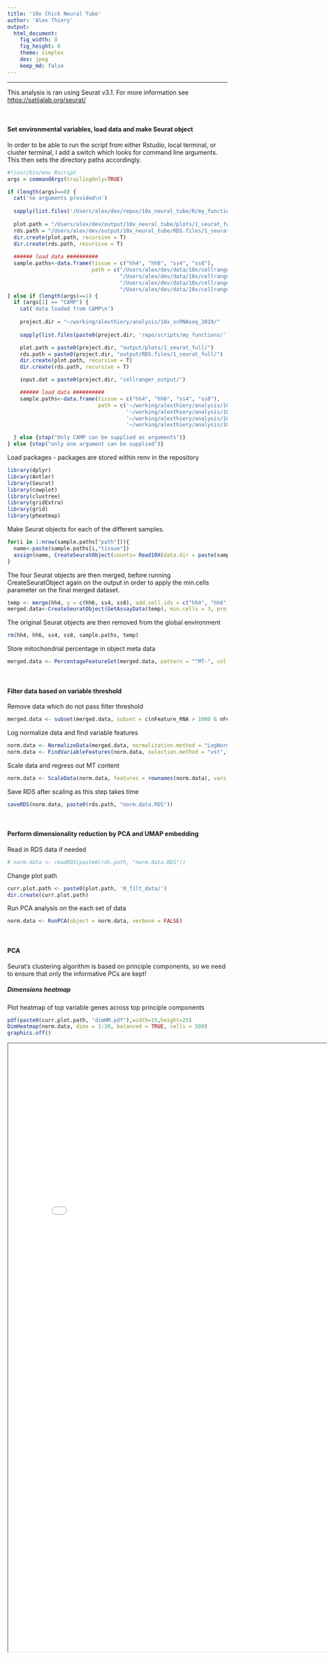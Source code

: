 ```yaml
---
title: '10x Chick Neural Tube'
author: 'Alex Thiery'
output:
  html_document:
    fig_width: 8
    fig_height: 6
    theme: simplex
    dev: jpeg
    keep_md: false
---
```

***
This analysis is ran using Seurat v3.1. For more information see <https://satijalab.org/seurat/>

<br />

#### Set environmental variables, load data and make Seurat object

In order to be able to run the script from either Rstudio, local terminal, or cluster terminal, I add a switch which looks for command line arguments. This then sets the directory paths accordingly.


```r
#!/usr/bin/env Rscript
args = commandArgs(trailingOnly=TRUE)

if (length(args)==0) {
  cat('no arguments provided\n')
  
  sapply(list.files('/Users/alex/dev/repos/10x_neural_tube/R/my_functions/', full.names = T), source)
  
  plot.path = "/Users/alex/dev/output/10x_neural_tube/plots/1_seurat_full/"
  rds.path = "/Users/alex/dev/output/10x_neural_tube/RDS.files/1_seurat_full/"
  dir.create(plot.path, recursive = T)
  dir.create(rds.path, recursive = T)
  
  ###### load data ##########
  sample.paths<-data.frame(tissue = c("hh4", "hh6", "ss4", "ss8"),
                           path = c("/Users/alex/dev/data/10x/cellranger_output/cellranger_count_hh4/outs/filtered_feature_bc_matrix_chr_edit/",
                                    "/Users/alex/dev/data/10x/cellranger_output/cellranger_count_hh6/outs/filtered_feature_bc_matrix_chr_edit/",
                                    "/Users/alex/dev/data/10x/cellranger_output/cellranger_count_4ss/outs/filtered_feature_bc_matrix_chr_edit/",
                                    "/Users/alex/dev/data/10x/cellranger_output/cellranger_count_8ss/outs/filtered_feature_bc_matrix_chr_edit/"))
} else if (length(args)==1) {
  if (args[1] == "CAMP") {
    cat('data loaded from CAMP\n')
    
    project.dir = "~/working/alexthiery/analysis/10x_scRNAseq_2019/"
    
    sapply(list.files(paste0(project.dir, 'repo/scripts/my_functions/'), full.names = T), source)

    plot.path = paste0(project.dir, "output/plots/1_seurat_full/")
    rds.path = paste0(project.dir, "output/RDS.files/1_seurat_full/")
    dir.create(plot.path, recursive = T)
    dir.create(rds.path, recursive = T)

    input.dat = paste0(project.dir, "cellranger_output/")

    ###### load data ##########
    sample.paths<-data.frame(tissue = c("hh4", "hh6", "ss4", "ss8"),
                             path = c('~/working/alexthiery/analysis/10x_scRNAseq_2019/cellranger_ouput/hh4_filtered_feature_bc_matrix_chr_edit/',
                                      '~/working/alexthiery/analysis/10x_scRNAseq_2019/cellranger_ouput/hh6_filtered_feature_bc_matrix_chr_edit/',
                                      '~/working/alexthiery/analysis/10x_scRNAseq_2019/cellranger_ouput/4ss_filtered_feature_bc_matrix_chr_edit/',
                                      '~/working/alexthiery/analysis/10x_scRNAseq_2019/cellranger_ouput/8ss_filtered_feature_bc_matrix_chr_edit/'))

  } else {stop("Only CAMP can be supplied as arguments")}
} else {stop("only one argument can be supplied")}
```

Load packages - packages are stored within renv in the repository
```r
library(dplyr)
library(Antler)
library(Seurat)
library(cowplot)
library(clustree)
library(gridExtra)
library(grid)
library(pheatmap)
```

Make Seurat objects for each of the different samples.
```r
for(i in 1:nrow(sample.paths["path"])){
  name<-paste(sample.paths[i,"tissue"])
  assign(name, CreateSeuratObject(counts= Read10X(data.dir = paste(sample.paths[i,"path"])), project = paste(sample.paths[i, "tissue"])))
}
```

The four Seurat objects are then merged, before running CreateSeuratObject again on the output in order to apply the min.cells parameter on the final merged dataset.
```r
temp <- merge(hh4, y = c(hh6, ss4, ss8), add.cell.ids = c("hh4", "hh6", "ss4", "ss8"), project = "chick.10x")
merged.data<-CreateSeuratObject(GetAssayData(temp), min.cells = 3, project = "chick.10x.mincells3")
```

The original Seurat objects are then removed from the global environment
```r
rm(hh4, hh6, ss4, ss8, sample.paths, temp)
```

Store mitochondrial percentage in object meta data
```r
merged.data <- PercentageFeatureSet(merged.data, pattern = "^MT-", col.name = "percent.mt")
```

<br />

#### Filter data based on variable threshold

Remove data which do not pass filter threshold
```r
merged.data <- subset(merged.data, subset = c(nFeature_RNA > 1000 & nFeature_RNA < 6000 & percent.mt < 15))
```

Log normalize data and find variable features
```r
norm.data <- NormalizeData(merged.data, normalization.method = "LogNormalize", scale.factor = 10000)
norm.data <- FindVariableFeatures(norm.data, selection.method = "vst", nfeatures = 2000)
```

Scale data and regress out MT content
```r
norm.data <- ScaleData(norm.data, features = rownames(norm.data), vars.to.regress = "percent.mt")
```

Save RDS after scaling as this step takes time
```r
saveRDS(norm.data, paste0(rds.path, "norm.data.RDS"))
```

<br />

#### Perform dimensionality reduction by PCA and UMAP embedding

Read in RDS data if needed
```r
# norm.data <- readRDS(paste0(rds.path, "norm.data.RDS"))
```

Change plot path
```r
curr.plot.path <- paste0(plot.path, '0_filt_data/')
dir.create(curr.plot.path)
```

Run PCA analysis on the each set of data
```r
norm.data <- RunPCA(object = norm.data, verbose = FALSE)
```

<br />

#### PCA {.tabset .tabset-fade .tabset-pills}

Seurat's clustering algorithm is based on principle components, so we need to ensure that only the informative PCs are kept!

##### Dimensions heatmap
Plot heatmap of top variable genes across top principle components
```r
pdf(paste0(curr.plot.path, "dimHM.pdf"),width=15,height=25)
DimHeatmap(norm.data, dims = 1:30, balanced = TRUE, cells = 500)
graphics.off()
```

<iframe src="/Users/alex/dev/output/10x_neural_tube/plots/1_seurat_full/0_filt_data/dimHM.pdf" width="800px" height="1390px" />

##### ElbowPlot
Another heuristic method is ElbowPlot which ranks PCs based on the % variance explained by each PC
```r
pdf(paste0(curr.plot.path, "elbowplot.pdf"),width=12,height=10)
print(ElbowPlot(norm.data, ndims = 40))
graphics.off()
```

<iframe src="/Users/alex/dev/output/10x_neural_tube/plots/1_seurat_full/0_filt_data/elbowplot.pdf" width="800px" height="730px" />

##### PCA level comparison
Run clustering and UMAP at different PCA cutoffs - save this output to compare the optimal number of PCs to be used
```r
pdf(paste0(curr.plot.path, 'UMAP_PCA_comparison.pdf'), width= 20, height= 15)
PCA.level.comparison(norm.data, PCA.levels = c(7, 10, 15, 20), cluster_res = 0.5)
graphics.off()
```

<iframe src="/Users/alex/dev/output/10x_neural_tube/plots/1_seurat_full/0_filt_data/UMAP_PCA_comparison.pdf" width="800px" height="660px" />

#### {-}

<br />

#### Clustering and UMAP {.tabset .tabset-fade .tabset-pills}

Use PCA=15 as elbow plot is relatively stable across stages
Use clustering resolution = 0.5 for filtering
```r
norm.data <- FindNeighbors(norm.data, dims = 1:15, verbose = FALSE)
norm.data <- RunUMAP(norm.data, dims = 1:15, verbose = FALSE)
norm.data <- FindClusters(norm.data, resolution = 0.5, verbose = FALSE)
```

##### UMAP
Plot UMAP for clusters and developmental stage
```r
pdf(paste0(curr.plot.path, "UMAP.pdf"), width=10, height=5)
clust.stage.plot(norm.data)
graphics.off()
```

<iframe src="/Users/alex/dev/output/10x_neural_tube/plots/1_seurat_full/0_filt_data/UMAP.pdf" width="900px" height="510px" />

##### Cluster QC
Plot QC for each cluster
```r
pdf(paste0(curr.plot.path, "cluster.QC.pdf"), height = 7, width = 18)
QC.plot(norm.data)
graphics.off()
```

<iframe src="/Users/alex/dev/output/10x_neural_tube/plots/1_seurat_full/0_filt_data/cluster.QC.pdf" width="900px" height="410px" />

##### DE heatmap
Find differentially expressed genes and plot heatmap of top 15 DE genes for each cluster
```r
markers <- FindAllMarkers(norm.data, only.pos = T, logfc.threshold = 0.25)
top15 <- markers %>% group_by(cluster) %>% top_n(n = 15, wt = avg_logFC)

png(paste0(curr.plot.path, "HM.top15.DE.png"), width=75, height=50, units = "cm", res = 200)
tenx.pheatmap(data = norm.data, metadata = c("orig.ident", "seurat_clusters"), used.genes = unique(top15$gene), main = "")
graphics.off()
```

![](/Users/alex/dev/output/10x_neural_tube/plots/1_seurat_full/0_filt_data/HM.top15.DE.png)

#### {-}
**Heatmap clearly shows clusters segregate by sex - check this and remove sex genes**

<br />

***
### Calculating sex effect and removing sex genes
***

Change plot path
```r
curr.plot.path <- paste0(plot.path, '1_sex_filt/')
dir.create(curr.plot.path)
```

There is a strong sex effect - this plot shows DE genes between clusters 1 and 2 which are hh4 clusters. Clustering is driven by sex genes
```r
png(paste0(curr.plot.path, "HM.top15.DE.png"), width=70, height=40, units = "cm", res = 200)
tenx.pheatmap(data = norm.data[,rownames(norm.data@meta.data[norm.data$seurat_clusters == 1 | norm.data$seurat_clusters == 2,])],
              metadata = c("orig.ident", "seurat_clusters"), used.genes = rownames(FindMarkers(norm.data, ident.1 = 1, ident.2 = 2)),
              main = "", hclust_rows = T)
graphics.off()
```

![](/Users/alex/dev/output/10x_neural_tube/plots/1_seurat_full/1_sex_filt/HM.top15.DE.pre-sexfilt.png)

Use W chromosome genes to K-means cluster the cells into male (zz) and female (zw)
```r
W_genes <- as.matrix(norm.data@assays$RNA[grepl("W-", rownames(norm.data@assays$RNA)),])
k_clusters <- kmeans(t(W_genes), 2)
k_clusters <- data.frame(k_clusters$cluster)
norm.data@meta.data$k_clusters <- k_clusters[match(colnames(norm.data@assays$RNA), rownames(k_clusters)),]
```

Get rownames for kmeans clusters 1 and 2
```r
k_clus_1 <- rownames(norm.data@meta.data[norm.data@meta.data$k_clusters == 1,])
k_clus_2 <- rownames(norm.data@meta.data[norm.data@meta.data$k_clusters == 2,])
```

K clustering identities are stochastic, so I need to identify which cluster is male and female
Sum of W genes is order of magnitude greater in cluster 2 - these are the female cells
```r
sumclus1 <- sum(W_genes[,k_clus_1])
sumclus2 <- sum(W_genes[,k_clus_2])

if(sumclus1 < sumclus2){
  k.male <- k_clus_1
  k.female <- k_clus_2
} else {
  k.female <- k_clus_1
  k.male <- k_clus_2
}

cell.sex.ID <- list("male.cells" = k.male, "female.cells" = k.female)
saveRDS(cell.sex.ID, paste0(rds.path, "sex_kmeans.RDS"))
```

Add sex data to meta.data
```r
norm.data@meta.data$sex <- unlist(lapply(rownames(norm.data@meta.data), function(x)
  if(x %in% k.male){"male"} else if(x %in% k.female){"female"} else{stop("cell sex is not assigned")}))
```

<br />

#### Calculating sex effect

Next - subset autosomal genes and Z genes - then calculate the average for each gene for both kmeans clustered cells and plot in order to compare whether the two groups show significant differences in their expression.

This is a test on autosomal genes to try and calculate and compare FC betweeen clusters.

Calculating median is tricky as there are a lot of dropouts in 10x data so you end up with either 0s (when the median  = 0) or 1 (when the median expression in both clusters is the same - probably a result of normalisation resulting in a UMI of 0 or 1 being normalised to a nominal value)

Make dataframe for mean Z expression in male cells
```r
mean.Z.male <- data.frame(Z.mean = apply(norm.data@assays$RNA[grepl("Z-", rownames(norm.data@assays$RNA)), k.male], 1, mean))
```
Add 1 before log2 as log2(1) = 0
```r
mean.Z.male <- log2(mean.Z.male + 1)
```

Make dataframe for mean Z expression in female cells
```r
mean.Z.female <- data.frame(Z.mean = apply(norm.data@assays$RNA[grepl("Z-", rownames(norm.data@assays$RNA)), k.female], 1, mean))
mean.Z.female <- log2(mean.Z.female + 1)
```

Make dataframe for mean autosomal expression in male cells
```r
mean.auto.male <- data.frame(auto.mean = apply(norm.data@assays$RNA[!grepl("Z-", rownames(norm.data@assays$RNA)) & !grepl("W-", rownames(norm.data@assays$RNA)), k.male], 1, mean))
mean.auto.male <- log2(mean.auto.male + 1)
```

Make dataframe for mean autosomal expression in male cells
```r
mean.auto.female <- data.frame(auto.mean = apply(norm.data@assays$RNA[!grepl("Z-", rownames(norm.data@assays$RNA)) & !grepl("W-", rownames(norm.data@assays$RNA)), k.female], 1, mean))
mean.auto.female <- log2(mean.auto.female + 1)
```

Calculate FC by subtracting log2 expression from each other
```r
FC <- list()
FC$Z <- mean.Z.male - mean.Z.female
FC$auto <-  mean.auto.male - mean.auto.female
```

Plot boxplot of Z gene and autosomal expression in male vs female cells
```r
pdf(paste0(curr.plot.path,"sex_kmeans_log2FC_boxplot.pdf"))
boxplot(c(FC$Z, FC$auto),  ylab = "male - female log2 FC (mean normalised UMI +1)", names = c("Z chromosome genes", "autosomal genes"))
graphics.off()
```

<iframe src="/Users/alex/dev/output/10x_neural_tube/plots/1_seurat_full/1_sex_filt/sex_kmeans_log2FC_boxplot.pdf" width="675px" height="730px" />

<br />

**Z genes are upregulated within male genes relative to female genes whereas autosomal genes have a normal distribution of logFC therefore Z genes should be filtered out**

<br />

#### Filter sex genes

Following subsetting of cells and/or genes, the same pipeline as above is repeated i.e.
Find variable features -> Scale data/regress out confounding variables -> PCA -> Find neighbours -> Run UMAP -> Find Clusters -> Cluster QC -> Find top DE genes

Remove sex genes
```r
norm.data.sexfilt <- norm.data[rownames(norm.data)[!grepl("W-", rownames(norm.data)) & !grepl("Z-", rownames(norm.data))], ]
```

Re-run findvariablefeatures and scaling
```r
norm.data.sexfilt <- FindVariableFeatures(norm.data.sexfilt, selection.method = "vst", nfeatures = 2000)
norm.data.sexfilt <- ScaleData(norm.data.sexfilt, features = rownames(norm.data.sexfilt), vars.to.regress = c("percent.mt", "sex"))
```

Save RDS
```r
saveRDS(norm.data.sexfilt, paste0(rds.path, "norm.data.sexfilt.RDS"))
```

Read in RDS data if needed
```r
# norm.data.sexfilt <- readRDS(paste0(rds.path, "norm.data.sexfilt.RDS"))
```

Set plot path
```r
curr.plot.path <- paste0(plot.path, '1_sex_filt/')
```

<br />

#### PCA {.tabset .tabset-fade .tabset-pills}

```r
norm.data.sexfilt <- RunPCA(object = norm.data.sexfilt, verbose = FALSE)

pdf(paste0(curr.plot.path, "dimHM.pdf"),width=15,height=25)
DimHeatmap(norm.data.sexfilt, dims = 1:30, balanced = TRUE, cells = 500)
graphics.off()

pdf(paste0(curr.plot.path, "elbowplot.pdf"),width=12,height=10)
print(ElbowPlot(norm.data.sexfilt, ndims = 40))
graphics.off()

pdf(paste0(curr.plot.path, 'UMAP_PCA_comparison.pdf'), width= 20, height= 15)
PCA.level.comparison(norm.data.sexfilt, PCA.levels = c(7, 10, 15, 20), cluster_res = 0.5)
graphics.off()
```

##### Dimensions heatmap
<iframe src="/Users/alex/dev/output/10x_neural_tube/plots/1_seurat_full/1_sex_filt/dimHM.pdf" width="800px" height="1390px" />

##### ElbowPlot
<iframe src="/Users/alex/dev/output/10x_neural_tube/plots/1_seurat_full/1_sex_filt/elbowplot.pdf" width="800px" height="730px" />

##### PCA level comparison
<iframe src="/Users/alex/dev/output/10x_neural_tube/plots/1_seurat_full/1_sex_filt/UMAP_PCA_comparison.pdf" width="800px" height="660px" />

#### {-}

<br />

#### Clustering and UMAP {.tabset .tabset-fade .tabset-pills}

Use PCA=15 as elbow plot is relatively stable across stages
```r
norm.data.sexfilt <- FindNeighbors(norm.data.sexfilt, dims = 1:15, verbose = FALSE)
norm.data.sexfilt <- RunUMAP(norm.data.sexfilt, dims = 1:15, verbose = FALSE)
```

Find optimal cluster resolution
```r
pdf(paste0(curr.plot.path, "clustree.pdf"), width= 25, height= 15, onefile = F)
clust.res(seurat.obj = norm.data.sexfilt, by = 0.2)
graphics.off()
```

<iframe src="/Users/alex/dev/output/10x_neural_tube/plots/1_seurat_full/1_sex_filt/clustree.pdf" width="900px" height="600px" />

Use clustering resolution = 1.4 for subsequent filtering of poor quality clusters this increases the stringency of poor quality clusters, removing the least data possible
```r
norm.data.sexfilt <- FindClusters(norm.data.sexfilt, resolution = 1.4, verbose = FALSE)
```

<br />

##### UMAP
Plot UMAP for clusters and developmental stage
```r
pdf(paste0(curr.plot.path, "UMAP.pdf"), width=10, height=5)
clust.stage.plot(norm.data.sexfilt)
graphics.off()
```

<iframe src="/Users/alex/dev/output/10x_neural_tube/plots/1_seurat_full/1_sex_filt/UMAP.pdf" width="900px" height="510px" />

##### Cluster QC
Plot QC for each cluster
```r
pdf(paste0(curr.plot.path, "cluster.QC.pdf"), height = 7, width = 18)
QC.plot(norm.data.sexfilt)
graphics.off()
```

<iframe src="/Users/alex/dev/output/10x_neural_tube/plots/1_seurat_full/1_sex_filt/cluster.QC.pdf" width="900px" height="410px" />

##### DE heatmap
Find differentially expressed genes and plot heatmap of top 15 DE genes for each cluster
```r
markers <- FindAllMarkers(norm.data.sexfilt, only.pos = T, logfc.threshold = 0.25)
top15 <- markers %>% group_by(cluster) %>% top_n(n = 15, wt = avg_logFC)

png(paste0(curr.plot.path, "HM.top15.DE.png"), width=75, height=50, units = "cm", res = 200)
tenx.pheatmap(data = norm.data.sexfilt, metadata = c("orig.ident", "seurat_clusters"), used.genes = unique(top15$gene), main = "")
graphics.off()
```

![](/Users/alex/dev/output/10x_neural_tube/plots/1_seurat_full/1_sex_filt/HM.top15.DE.post-sexfilt.png)

#### {-}

<br />

***
### Identify and remove poor quality clusters / contamination {.tabset .tabset-fade .tabset-pills}
***

Change plot path
```r
curr.plot.path <- paste0(plot.path, "2_cluster_filt/")
dir.create(curr.plot.path)
```

#### Feature plots
Identify mesoderm and PGCs using candidate genes
```r
genes <- c("EYA2", "SIX1", "TWIST1", "PITX2", "SOX17", "DAZL", "DND1", "CXCR4")

ncol = 3
pdf(paste0(curr.plot.path, "UMAP_GOI.pdf"), width = ncol*4, height = 5*ceiling(length(genes)/ncol))
multi.feature.plot(seurat.obj = norm.data.sexfilt, gene.list = genes, plot.clusters = T,
                   plot.stage = T, label = "", cluster.col = "RNA_snn_res.1.4", n.col = ncol)
graphics.off()
```

<iframe src="/Users/alex/dev/output/10x_neural_tube/plots/1_seurat_full/2_cluster_filt/UMAP_GOI.pdf" width="900px" height="1175px" />

#### DotPlots
Dotplot for identifying PGCs, Early mesoderm and Late mesoderm
```r
pdf(paste0(curr.plot.path, "dotplot.GOI.pdf"), height = 8, width = 10)
DotPlot(norm.data.sexfilt, features = c( "SOX17", "CXCR4","EYA2", "TWIST1", "SIX1",  "PITX2", "DAZL"))
graphics.off()
```

<iframe src="/Users/alex/dev/output/10x_neural_tube/plots/1_seurat_full/2_cluster_filt/dotplot.GOI.pdf" width="900px" height="760px" />

### {-}

<br />

#### Remove contaminating cells from clusters

Clust 12, 14, 17 = poor quality cells
Clust 18 = early mesoderm - expresses sox17, eya2, pitx2, cxcr4
Clust 20 = Late mesoderm - expresses twist1, six1, eya2
Clust 21 = PGC's - expresses dazl very highly

```r
norm.data.clustfilt <- rownames(norm.data.sexfilt@meta.data)[norm.data.sexfilt@meta.data$seurat_clusters == 12 |
                                                               norm.data.sexfilt@meta.data$seurat_clusters == 14 |
                                                               norm.data.sexfilt@meta.data$seurat_clusters == 17 |
                                                               norm.data.sexfilt@meta.data$seurat_clusters == 18 |
                                                               norm.data.sexfilt@meta.data$seurat_clusters == 20 |
                                                               norm.data.sexfilt@meta.data$seurat_clusters == 21]

norm.data.clustfilt <- subset(norm.data.sexfilt, cells = norm.data.clustfilt, invert = T)
```

Re-run findvariablefeatures and scaling
```r
norm.data.clustfilt <- FindVariableFeatures(norm.data.clustfilt, selection.method = "vst", nfeatures = 2000)
norm.data.clustfilt <- ScaleData(norm.data.clustfilt, features = rownames(norm.data.clustfilt), vars.to.regress = c("percent.mt", "sex"))

saveRDS(norm.data.clustfilt, paste0(rds.path, "norm.data.clustfilt.RDS"))
```

Read in RDS data if needed
```r
# norm.data.clustfilt <- readRDS(paste0(rds.path, "norm.data.clustfilt.RDS"))
```

<br />
  
#### PCA {.tabset .tabset-fade .tabset-pills}
  
```r
norm.data.clustfilt <- RunPCA(object = norm.data.clustfilt, verbose = FALSE)

pdf(paste0(curr.plot.path, "dimHM.pdf"),width=15,height=25)
DimHeatmap(norm.data.clustfilt, dims = 1:30, balanced = TRUE, cells = 500)
graphics.off()

pdf(paste0(curr.plot.path, "elbowplot.pdf"),width=12,height=10)
print(ElbowPlot(norm.data.clustfilt, ndims = 40))
graphics.off()

pdf(paste0(curr.plot.path, 'UMAP_PCA_comparison.pdf'), width= 20, height= 15)
PCA.level.comparison(norm.data.clustfilt, PCA.levels = c(7, 10, 15, 20), cluster_res = 0.5)
graphics.off()
```

##### Dimensions heatmap
<iframe src="/Users/alex/dev/output/10x_neural_tube/plots/1_seurat_full/2_cluster_filt/dimHM.pdf" width="800px" height="1390px" />

##### ElbowPlot
<iframe src="/Users/alex/dev/output/10x_neural_tube/plots/1_seurat_full/2_cluster_filt/elbowplot.pdf" width="800px" height="730px" />

##### PCA level comparison
<iframe src="/Users/alex/dev/output/10x_neural_tube/plots/1_seurat_full/2_cluster_filt/UMAP_PCA_comparison.pdf" width="800px" height="660px" />

#### {-}

<br />
  
#### Clustering and UMAP

Use PCA=15 as elbow plot is relatively stable across stages
```r
norm.data.clustfilt <- FindNeighbors(norm.data.clustfilt, dims = 1:15, verbose = FALSE)
norm.data.clustfilt <- RunUMAP(norm.data.clustfilt, dims = 1:15, verbose = FALSE)
```

Find optimal cluster resolution
```r
pdf(paste0(curr.plot.path, "clustree.pdf"), width= 25, height= 15, onefile = F)
clust.res(seurat.obj = norm.data.clustfilt, by = 0.2)
graphics.off()
```

<iframe src="/Users/alex/dev/output/10x_neural_tube/plots/1_seurat_full/2_cluster_filt/clustree.pdf" width="900px" height="600px" />

Use clustering resolution = 0.8
```r
norm.data.clustfilt <- FindClusters(norm.data.clustfilt, resolution = 0.8)
```

#### UMAP

Plot UMAP for clusters and developmental stage
```r
pdf(paste0(curr.plot.path, "UMAP.pdf"), width=10, height=5)
clust.stage.plot(norm.data.clustfilt)
graphics.off()
```

<iframe src="/Users/alex/dev/output/10x_neural_tube/plots/1_seurat_full/2_cluster_filt/UMAP.pdf" width="900px" height="510px" />

<br />









***
### Check for cell cycle effect
***

Set plot path
```r
curr.plot.path <- paste0(plot.path, "3_cell_cycle/")
dir.create(curr.plot.path)
```

Calculate cell cycle for each cell
```r
s.genes <- cc.genes$s.genes
g2m.genes <- cc.genes$g2m.genes
pre.cell.cycle.dat <- CellCycleScoring(norm.data.clustfilt, s.features = s.genes, g2m.features = g2m.genes, set.ident = TRUE)
```

Re-run findvariablefeatures and scaling
```r
norm.data.clustfilt.cc <- FindVariableFeatures(pre.cell.cycle.dat, selection.method = "vst", nfeatures = 2000)
norm.data.clustfilt.cc <- ScaleData(norm.data.clustfilt.cc, features = rownames(norm.data.clustfilt.cc), vars.to.regress = c("percent.mt", "sex", "S.Score", "G2M.Score"))

saveRDS(norm.data.clustfilt.cc, paste0(rds.path, "norm.data.clustfilt.cc.RDS"))
```

Read in RDS data if needed
```r
# norm.data.clustfilt.cc <- readRDS(paste0(rds.path, "norm.data.clustfilt.cc.RDS"))
```

<br />
  
#### PCA {.tabset .tabset-fade .tabset-pills}
  
```r
norm.data.clustfilt.cc <- RunPCA(object = norm.data.clustfilt.cc, verbose = FALSE)

pdf(paste0(curr.plot.path, "dimHM.pdf"),width=15,height=25)
DimHeatmap(norm.data.clustfilt.cc, dims = 1:30, balanced = TRUE, cells = 500)
graphics.off()

pdf(paste0(curr.plot.path, "elbowplot.pdf"),width=12,height=10)
print(ElbowPlot(norm.data.clustfilt.cc, ndims = 40))
graphics.off()

pdf(paste0(curr.plot.path, 'UMAP_PCA_comparison.pdf'), width= 20, height= 15)
PCA.level.comparison(norm.data.clustfilt.cc, PCA.levels = c(7, 10, 15, 20), cluster_res = 0.5)
graphics.off()
```

##### Dimensions heatmap
<iframe src="/Users/alex/dev/output/10x_neural_tube/plots/1_seurat_full/3_cell_cycle/dimHM.pdf" width="800px" height="1390px" />

##### ElbowPlot
<iframe src="/Users/alex/dev/output/10x_neural_tube/plots/1_seurat_full/3_cell_cycle/elbowplot.pdf" width="800px" height="730px" />

##### PCA level comparison
<iframe src="/Users/alex/dev/output/10x_neural_tube/plots/1_seurat_full/3_cell_cycle/UMAP_PCA_comparison.pdf" width="800px" height="660px" />

#### {-}

<br />
  
#### Clustering and UMAP {.tabset .tabset-fade .tabset-pills}

Use PCA=15 as elbow plot is relatively stable across stages
```r
norm.data.clustfilt.cc <- FindNeighbors(norm.data.clustfilt.cc, dims = 1:15, verbose = FALSE)
norm.data.clustfilt.cc <- RunUMAP(norm.data.clustfilt.cc, dims = 1:15, verbose = FALSE)
```

Find optimal cluster resolution
```r
pdf(paste0(curr.plot.path, "clustree.pdf"), width= 25, height= 15, onefile = F)
clust.res(seurat.obj = norm.data.clustfilt.cc, by = 0.2)
graphics.off()
```

<iframe src="/Users/alex/dev/output/10x_neural_tube/plots/1_seurat_full/3_cell_cycle/clustree.pdf" width="900px" height="600px" />

Use clustering resolution = 1.2
```r
norm.data.clustfilt.cc <- FindClusters(norm.data.clustfilt.cc, resolution = 1.2)
```

<br />

##### Cell cycle UMAP
UMAP of cell cycle before and after regressing out
```r
pdf(paste0(curr.plot.path, "cell.cycle.pdf"), width = 14, height = 7)
pre.plot <- DimPlot(pre.cell.cycle.dat, group.by = "Phase", reduction = "umap")
post.plot <- DimPlot(norm.data.clustfilt.cc, group.by = "Phase", reduction = "umap")
print(gridExtra::grid.arrange(pre.plot, post.plot, ncol = 2))
graphics.off()
```

<iframe src="/Users/alex/dev/output/10x_neural_tube/plots/1_seurat_full/3_cell_cycle/cell.cycle.pdf" width="900px" height="510px" />

##### UMAP
Plot UMAP for clusters and developmental stage
```r
pdf(paste0(curr.plot.path, "UMAP.pdf"), width=10, height=5)
clust.stage.plot(norm.data.clustfilt.cc)
graphics.off()
```

<iframe src="/Users/alex/dev/output/10x_neural_tube/plots/1_seurat_full/3_cell_cycle/UMAP.pdf" width="900px" height="510px" />

##### Cluster QC
Plot QC for each cluster
```r
pdf(paste0(curr.plot.path, "cluster.QC.pdf"), height = 7, width = 18)
QC.plot(norm.data.clustfilt.cc)
graphics.off()
```

<iframe src="/Users/alex/dev/output/10x_neural_tube/plots/1_seurat_full/3_cell_cycle/cluster.QC.pdf" width="900px" height="410px" />

##### DE heatmap
Find differentially expressed genes and plot heatmap of top DE genes for each cluster
```r
markers <- FindAllMarkers(norm.data.clustfilt.cc, only.pos = T, logfc.threshold = 0.25)
# Re-order genes in top15 based on desired cluster order in subsequent plot - this orders them in the heatmap in the correct order
top15 <- markers %>% group_by(cluster) %>% top_n(n = 15, wt = avg_logFC) %>% arrange(factor(cluster, levels = c(1,2,11,7,0,6,4,8,9,10,3,5,12,13,14)))

png(paste0(curr.plot.path, "HM.top15.DE.png"), width=100, height=75, units = "cm", res = 200)
tenx.pheatmap(data = norm.data.clustfilt.cc, metadata = c("orig.ident", "seurat_clusters"), used.genes = unique(top15$gene),
              main = "", order.by = "seurat_clusters", custom_order = c(1,2,11,7,0,6,4,8,9,10,3,5,12,13,14))
graphics.off()
```

![](/Users/alex/dev/output/10x_neural_tube/plots/1_seurat_full/3_cell_cycle/HM.top15.DE.png)

#### {-}

<br />

***
### Cell type identification
***

Set plot path
```r
curr.plot.path <- paste0(plot.path, "4_stage_split/")
dir.create(curr.plot.path)
```

Split dataset into different stages
```r
seurat_stage <- lapply(c('hh4', 'hh6', 'ss4', 'ss8'),
       function(x) subset(norm.data.clustfilt.cc, cells = rownames(norm.data.clustfilt.cc@meta.data)[norm.data.clustfilt.cc$orig.ident == x]))
names(seurat_stage) = c('hh4', 'hh6', 'ss4', 'ss8')
```

Re-run findvariablefeatures and scaling
```r
seurat_stage <- lapply(seurat_stage, function(x) FindVariableFeatures(x, selection.method = "vst", nfeatures = 2000))
seurat_stage <- lapply(seurat_stage, function(x) ScaleData(x, features = rownames(norm.data.clustfilt.cc),
                                                           vars.to.regress = c("percent.mt", "sex", "S.Score", "G2M.Score")))

saveRDS(seurat_stage, paste0(rds.path, "seurat_stage.RDS"))
```

Read in RDS data if needed
```r
# seurat_stage <- readRDS(paste0(rds.path, "seurat_stage.RDS"))
```

<br />

#### PCA {.tabset .tabset-fade .tabset-pills}
```r
seurat_stage <- lapply(seurat_stage, function(x) RunPCA(object = x, verbose = FALSE))

for(stage in names(seurat_stage)){
  pdf(paste0(curr.plot.path, "dimHM.", stage, ".pdf"),width=15,height=25)
  DimHeatmap(seurat_stage[[stage]], dims = 1:30, balanced = TRUE, cells = 500)
  graphics.off()
  
  pdf(paste0(curr.plot.path, "elbowplot.", stage, ".pdf"),width=12,height=10)
  print(ElbowPlot(seurat_stage[[stage]], ndims = 40))
  graphics.off()
  
  pdf(paste0(curr.plot.path, "UMAP_PCA_comparison.", stage, ".pdf"), width= 20, height= 15)
  PCA.level.comparison(seurat_stage[[stage]], PCA.levels = c(7, 10, 15, 20), cluster_res = 0.5)
  graphics.off()
}
```

##### Dimensions heatmap {.tabset .tabset-fade .tabset-pills}

###### HH4
<iframe src="/Users/alex/dev/output/10x_neural_tube/plots/1_seurat_full/4_stage_split/dimHM.hh4.pdf" width="800px" height="1390px" />

###### HH6
<iframe src="/Users/alex/dev/output/10x_neural_tube/plots/1_seurat_full/4_stage_split/dimHM.hh6.pdf" width="800px" height="1390px" />

###### 4ss
<iframe src="/Users/alex/dev/output/10x_neural_tube/plots/1_seurat_full/4_stage_split/dimHM.ss4.pdf" width="800px" height="1390px" />

###### 8ss
<iframe src="/Users/alex/dev/output/10x_neural_tube/plots/1_seurat_full/4_stage_split/dimHM.ss8.pdf" width="800px" height="1390px" />

##### {-}



##### ElbowPlot {.tabset .tabset-fade .tabset-pills}

###### HH4
<iframe src="/Users/alex/dev/output/10x_neural_tube/plots/1_seurat_full/4_stage_split/elbowplot.hh4.pdf" width="800px" height="730px" />

###### HH6
<iframe src="/Users/alex/dev/output/10x_neural_tube/plots/1_seurat_full/4_stage_split/elbowplot.hh6.pdf" width="800px" height="730px" />

###### 4ss
<iframe src="/Users/alex/dev/output/10x_neural_tube/plots/1_seurat_full/4_stage_split/elbowplot.ss4.pdf" width="800px" height="730px" />

###### 8ss
<iframe src="/Users/alex/dev/output/10x_neural_tube/plots/1_seurat_full/4_stage_split/elbowplot.ss8.pdf" width="800px" height="730px" />

##### {-}



##### PCA level comparison {.tabset .tabset-fade .tabset-pills}

###### HH4
<iframe src="/Users/alex/dev/output/10x_neural_tube/plots/1_seurat_full/4_stage_split/UMAP_PCA_comparison.hh4.pdf" width="800px" height="660px" />

###### HH6
<iframe src="/Users/alex/dev/output/10x_neural_tube/plots/1_seurat_full/4_stage_split/UMAP_PCA_comparison.hh6.pdf" width="800px" height="660px" />

###### 4ss
<iframe src="/Users/alex/dev/output/10x_neural_tube/plots/1_seurat_full/4_stage_split/UMAP_PCA_comparison.ss4.pdf" width="800px" height="660px" />

###### 8ss
<iframe src="/Users/alex/dev/output/10x_neural_tube/plots/1_seurat_full/4_stage_split/UMAP_PCA_comparison.ss8.pdf" width="800px" height="660px" />

##### {-}
#### {-}

<br />



#### Clustering and UMAP

Use PCA=15 as elbow plot is relatively stable across stages
```r
seurat_stage <- lapply(seurat_stage, function(x) FindNeighbors(x, dims = 1:20, verbose = FALSE))
seurat_stage <- lapply(seurat_stage, function(x) RunUMAP(x, dims = 1:20, verbose = FALSE))
```

<br />

##### Find optimal cluster resolution {.tabset .tabset-fade .tabset-pills}

```r
for(stage in names(seurat_stage)){
  pdf(paste0(curr.plot.path, "clustree.", stage, ".pdf"), width= 25, height= 15, onefile = F)
  clust.res(seurat.obj = seurat_stage[[stage]], by = 0.1)
  graphics.off()
}
```

###### HH4
<iframe src="/Users/alex/dev/output/10x_neural_tube/plots/1_seurat_full/4_stage_split/clustree.hh4.pdf" width="900px" height="600px" />

###### HH6
<iframe src="/Users/alex/dev/output/10x_neural_tube/plots/1_seurat_full/4_stage_split/clustree.hh6.pdf" width="900px" height="600px" />

###### 4ss
<iframe src="/Users/alex/dev/output/10x_neural_tube/plots/1_seurat_full/4_stage_split/clustree.ss4.pdf" width="900px" height="600px" />

###### 8ss
<iframe src="/Users/alex/dev/output/10x_neural_tube/plots/1_seurat_full/4_stage_split/clustree.ss8.pdf" width="900px" height="600px" />

##### {-}

#### {-}

Use custom clustering resolution for each stage
```r
res = c("hh4" = 0.5, "hh6" = 0.8, "ss4" = 0.3, "ss8" = 0.3)
seurat_stage <- lapply(names(res), function(x) FindClusters(seurat_stage[[x]], resolution = res[names(res) %in% x]))
names(seurat_stage) = names(res)
```

<br />

#### Plots {.tabset .tabset-fade .tabset-pills}

##### UMAP {.tabset .tabset-fade .tabset-pills}
Plot UMAP for clusters and developmental stage

```r
for(stage in names(seurat_stage)){
  pdf(paste0(curr.plot.path, "UMAP.", stage, ".pdf"), width=10, height=5)
  clust.stage.plot(seurat_stage[[stage]])
  graphics.off()
}
```

###### HH4
<iframe src="/Users/alex/dev/output/10x_neural_tube/plots/1_seurat_full/4_stage_split/UMAP.hh4.pdf" width="900px" height="510px" />

###### HH6
<iframe src="/Users/alex/dev/output/10x_neural_tube/plots/1_seurat_full/4_stage_split/UMAP.hh6.pdf" width="900px" height="510px" />

###### 4ss
<iframe src="/Users/alex/dev/output/10x_neural_tube/plots/1_seurat_full/4_stage_split/UMAP.ss4.pdf" width="900px" height="510px" />

###### 8ss
<iframe src="/Users/alex/dev/output/10x_neural_tube/plots/1_seurat_full/4_stage_split/UMAP.ss8.pdf" width="900px" height="510px" />

##### {-}


##### Feature plots {.tabset .tabset-fade .tabset-pills}
Plot features listed below at each stage

```r
GOI = list("hh6" = c("DLX5", "SIX1", "GATA2", "MSX1", "BMP4", "SIX3", "GBX2", "SOX2", "SOX21"),
            "ss4" = c("SIX1", "EYA2", "CSRNP1", "PAX7", "WNT4", "SIX3", "OLIG2", "SOX2", "SOX21"),
            "ss8" = c("SIX1", "EYA2", "SOX10", "TFAP2A", "GBX2", "SIX3", "OLIG2", "SOX2", "SOX21"))

for(stage in names(GOI)){
  ncol = 3
  pdf(paste0(curr.plot.path, "UMAP_GOI.", stage, ".pdf"), width = ncol*4, height = 5*ceiling(length(genes)/ncol))
  multi.feature.plot(seurat_stage[[stage]], stage.name = stage, n.col = ncol, label = "", gene.list = unlist(GOI[names(GOI) %in% stage]))
  graphics.off()
}
```

###### HH4
<iframe src="/Users/alex/dev/output/10x_neural_tube/plots/1_seurat_full/4_stage_split/UMAP_GOI.hh4.pdf" width="800px" height="1200px" />

###### HH6
<iframe src="/Users/alex/dev/output/10x_neural_tube/plots/1_seurat_full/4_stage_split/UMAP_GOI.hh6.pdf" width="800px" height="1200px" />

###### 4ss
<iframe src="/Users/alex/dev/output/10x_neural_tube/plots/1_seurat_full/4_stage_split/UMAP_GOI.ss4.pdf" width="800px" height="1200px" />

###### 8ss
<iframe src="/Users/alex/dev/output/10x_neural_tube/plots/1_seurat_full/4_stage_split/UMAP_GOI.ss8.pdf" width="800px" height="1200px" />

##### {-}


##### DotPlots {.tabset .tabset-fade .tabset-pills}

Change order or clusters for plotting dotplots
```r
levels = list("hh6" = c(5,0,3,2,1,4), "ss4" = c(2,3,1,4,0), "ss8" = c(3,2,1,4,0))
for(stage in names(levels)){
  seurat_stage[[stage]]$seurat_clusters <- factor(seurat_stage[[stage]]$seurat_clusters, levels = unlist(levels[names(levels) %in% stage]))
}
```

Plot dotplot to identify clusters
```r
for(stage in names(GOI)){
  pdf(paste0(curr.plot.path, "dotplot.", stage, ".pdf"), width = 15, height = 6)
  print(DotPlot(seurat_stage[[stage]], group.by = "seurat_clusters", features = unlist(GOI[names(GOI) %in% stage])) +
          theme(axis.text.x = element_text(angle = 90, hjust = 1, vjust = 0.5)))
  graphics.off()
}
```

###### HH4
<iframe src="/Users/alex/dev/output/10x_neural_tube/plots/1_seurat_full/4_stage_split/dotplot.hh4.pdf" width="900px" height="1175px" />

###### HH6
<iframe src="/Users/alex/dev/output/10x_neural_tube/plots/1_seurat_full/4_stage_split/dotplot.hh6.pdf" width="900px" height="1175px" />

###### 4ss
<iframe src="/Users/alex/dev/output/10x_neural_tube/plots/1_seurat_full/4_stage_split/dotplot.ss4.pdf" width="900px" height="1175px" />

###### 8ss
<iframe src="/Users/alex/dev/output/10x_neural_tube/plots/1_seurat_full/4_stage_split/dotplot.ss8.pdf" width="900px" height="1175px" />

##### {-}

#### {-}


Make list of clusters to subset
```r
clust.sub = list("hh6" = c(2,1,4), "ss4" = c(0,1,4), "ss8" = c(0,1,4))
```

<br />

***
### Subset neural cells from clear seurat data (norm.data.clustfilt.cc)
***

Set plot path
```r
curr.plot.path <- paste0(plot.path, "5_neural_subset/")
dir.create(curr.plot.path)
```

Get cell IDs from each stage based on clusters to subset
```r
cell.sub = unlist(lapply(names(clust.sub), function(x){
  rownames(seurat_stage[[x]]@meta.data)[seurat_stage[[x]]$seurat_clusters %in% unlist(clust.sub[names(clust.sub) %in% x])]
}))
```

Subset neural cells
```r
neural.seurat <- subset(norm.data.clustfilt.cc, cells = cell.sub)
```

Re-run findvariablefeatures and scaling
```r
neural.seurat <- FindVariableFeatures(neural.seurat, selection.method = "vst", nfeatures = 2000)
neural.seurat <- ScaleData(neural.seurat, features = rownames(neural.seurat), vars.to.regress = c("percent.mt", "sex", "S.Score", "G2M.Score"))

saveRDS(neural.seurat, paste0(rds.path, "norm.data.clustfilt.cc.RDS"))
```

Read in RDS data if needed
```r
# neural.seurat <- readRDS(paste0(rds.path, "neural.seurat.RDS"))
```

<br />

#### PCA {.tabset .tabset-fade .tabset-pills}
  
```r
neural.seurat <- RunPCA(object = neural.seurat, verbose = FALSE)

pdf(paste0(curr.plot.path, "dimHM.pdf"),width=15,height=25)
DimHeatmap(neural.seurat, dims = 1:30, balanced = TRUE, cells = 500)
graphics.off()

pdf(paste0(curr.plot.path, "elbowplot.pdf"),width=12,height=10)
print(ElbowPlot(neural.seurat, ndims = 40))
graphics.off()

pdf(paste0(curr.plot.path, 'UMAP_PCA_comparison.pdf'), width= 20, height= 15)
PCA.level.comparison(neural.seurat, PCA.levels = c(7, 10, 15, 20), cluster_res = 0.5)
graphics.off()
```

##### Dimensions heatmap
<iframe src="/Users/alex/dev/output/10x_neural_tube/plots/1_seurat_full/5_neural_subset/dimHM.pdf" width="800px" height="1390px" />

##### ElbowPlot
<iframe src="/Users/alex/dev/output/10x_neural_tube/plots/1_seurat_full/5_neural_subset/elbowplot.pdf" width="800px" height="730px" />

##### PCA level comparison
<iframe src="/Users/alex/dev/output/10x_neural_tube/plots/1_seurat_full/5_neural_subset/UMAP_PCA_comparison.pdf" width="800px" height="660px" />

#### {-}

<br />

#### Clustering and UMAP {.tabset .tabset-fade .tabset-pills}

Use PCA=15 as elbow plot is relatively stable across stages
```r
neural.seurat <- FindNeighbors(neural.seurat, dims = 1:20, verbose = FALSE)
neural.seurat <- RunUMAP(neural.seurat, dims = 1:20, verbose = FALSE)
```

Find optimal cluster resolution
```r
pdf(paste0(curr.plot.path, "clustree.pdf"), width= 25, height= 15, onefile = F)
clust.res(seurat.obj = neural.seurat, by = 0.2)
graphics.off()
```
<iframe src="/Users/alex/dev/output/10x_neural_tube/plots/1_seurat_full/5_neural_subset/clustree.pdf" width="900px" height="600px" />

Use clustering resolution = 1.2
```r
neural.seurat <- FindClusters(neural.seurat, resolution = 1.2)
```

<br />

##### UMAP
Plot UMAP for clusters and developmental stage
```r
pdf(paste0(curr.plot.path, "UMAP.pdf"), width=10, height=5)
clust.stage.plot(neural.seurat)
graphics.off()
```
<iframe src="/Users/alex/dev/output/10x_neural_tube/plots/1_seurat_full/5_neural_subset/UMAP.pdf" width="900px" height="510px" />

##### Cluster QC
Plot QC for each cluster
```r
pdf(paste0(curr.plot.path, "cluster.QC.pdf"), height = 7, width = 18)
QC.plot(neural.seurat)
graphics.off()
```
<iframe src="/Users/alex/dev/output/10x_neural_tube/plots/1_seurat_full/5_neural_subset/cluster.QC.pdf" width="900px" height="410px" />

##### DE heatmap
Find differentially expressed genes and plot heatmap of top DE genes for each cluster
```r
markers <- FindAllMarkers(neural.seurat, only.pos = T, logfc.threshold = 0.25)
# Re-order genes in top15 based on desired cluster order in subsequent plot - this orders them in the heatmap in the correct order
top15 <- markers %>% group_by(cluster) %>% top_n(n = 15, wt = avg_logFC)

png(paste0(curr.plot.path, "HM.top15.DE.png"), width=100, height=75, units = "cm", res = 200)
tenx.pheatmap(data = neural.seurat, metadata = c("orig.ident", "seurat_clusters"), used.genes = unique(top15$gene),
              main = "", order.by = "seurat_clusters")
graphics.off()

saveRDS(neural.seurat, paste0(rds.path, "neural.seurat.out.RDS"))
```

![](/Users/alex/dev/output/10x_neural_tube/plots/1_seurat_full/5_neural_subset/HM.top15.DE.png)

#### {-}

<br />
